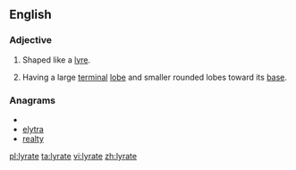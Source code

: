 ==English==

===Adjective===
{{en-adj|-}}

# Shaped like a [[lyre]].
#{{botany|of leaves}} Having a large [[terminal]] [[lobe]] and smaller rounded lobes toward its [[base]].

===Anagrams===
* {{alphagram|aelrty}}
* [[elytra#English|elytra]]
* [[realty#English|realty]]

[[pl:lyrate]]
[[ta:lyrate]]
[[vi:lyrate]]
[[zh:lyrate]]
